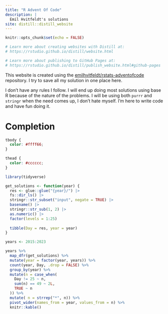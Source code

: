 ```yaml
---
title: "R Advent Of Code"
description: |
  Emil Hvitfeldt's solutions
site: distill::distill_website
---
```


```r
knitr::opts_chunk$set(echo = FALSE)

# Learn more about creating websites with Distill at:
# https://rstudio.github.io/distill/website.html

# Learn more about publishing to GitHub Pages at:
# https://rstudio.github.io/distill/publish_website.html#github-pages

```

This website is created using the [emilhvitfeldt/rstats-adventofcode](https://github.com/emilhvitfeldt/rstats-adventofcode) repository. I try to save all my solution in one place here.

I don't have any rules I follow. I will end up doing most solutions using base R because of the nature of the problems. I will be using both `purrr` and `stringr` when the need comes up, I don't hate myself. I'm here to write code and have fun doing it.

# Completion

```css
tbody {
  color: #ffff66;
}

thead {
  color: #cccccc;
}
```

```r
library(tidyverse)

get_solutions <- function(year) {
  res <- glue::glue("{year}/") |>
  fs::dir_ls() |>
  stringr::str_subset("input", negate = TRUE) |>
  basename() |>
  stringr::str_sub(1, 2) |>
  as.numeric() |>
  factor(levels = 1:25)
  
  tibble(Day = res, year = year)
}

years <- 2015:2023

years %>%
  map_dfr(get_solutions) %>%
  mutate(year = factor(year, years)) %>%
  count(year, Day, .drop = FALSE) %>%
  group_by(year) %>%
  mutate(n = case_when(
    Day != 25 ~ n,
    sum(n) == 49 ~ 2L,
    TRUE ~ n
  )) %>%
  mutate( n = strrep("*", n)) %>%
  pivot_wider(names_from = year, values_from = n) %>%
  knitr::kable()
```

